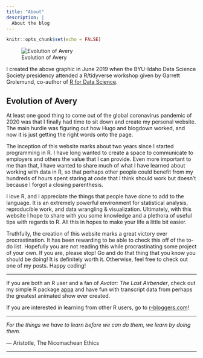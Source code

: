 ```yaml
---
title: "About"
description: |
  About the blog
---
```


```r
knitr::opts_chunk$set(echo = FALSE)
```


![Evolution of Avery](/img/avery_graph.jpg)

I created the above graphic in June 2019 when the BYU-Idaho Data Science Society
presidency attended a R/tidyverse workshop given by Garrett Grolemund,
co-author of [R for Data Science](https://r4ds.had.co.nz/). 

## Evolution of Avery

At least one good thing to come out of the global coronavirus pandemic of 2020
was that I finally had time to sit down and create my personal website. The main
hurdle was figuring out how Hugo and blogdown worked, and now it is just getting
the right words onto the page.

The inception of this website marks about two years since I started programming in R. I have long wanted to create a space to communicate to employers and others
the value that I can provide. Even more important to me than that, I have wanted
to share much of what I have learned about working with data in R, so that perhaps
other people could benefit from my hundreds of hours spent staring at code that I think should work but doesn't because I forgot a closing parenthesis.

I love R, and I appreciate the things that people have done to add to the 
language. It is an extremely powerful environment for statistical analysis, reproducible work, and data wrangling & visualization. Ultimately, with this website I hope to share with you some knowledge and a plethora of useful tips with regards to R. All this in hopes to make your life a little bit easier.

Truthfully, the creation of this website marks a great victory over procrastination.
It has been rewarding to be able to check this off of the to-do list.
Hopefully you are not reading this while procrastinating some project of your own.
If you are, please stop! Go and do that thing that you know you should be doing!
It is definitely worth it. Otherwise, feel free to check out one of my posts. Happy coding!

----

If you are both an R user and a fan of *Avatar: The Last Airbender*, check out 
my simple R package [appa](https://github.com/averyrobbins1/appa) and have fun
with transcript data from perhaps the greatest animated show ever created.

If you are interested in learning from other R users, go to [r-bloggers.com](https://www.r-bloggers.com/)!

----

*For the things we have to learn before we can do them, we learn by doing them.*

― Aristotle, The Nicomachean Ethics

----
